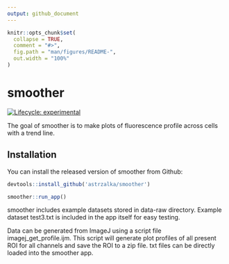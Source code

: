 ```yaml
---
output: github_document
---
```


<!-- README.md is generated from README.Rmd. Please edit that file -->

```r
knitr::opts_chunk$set(
  collapse = TRUE,
  comment = "#>",
  fig.path = "man/figures/README-",
  out.width = "100%"
)
```

# smoother

<!-- badges: start -->
[![Lifecycle: experimental](https://img.shields.io/badge/lifecycle-experimental-orange.svg)](https://www.tidyverse.org/lifecycle/#experimental)
<!-- badges: end -->

The goal of smoother is to make plots of fluorescence profile across cells with a trend line.

## Installation

You can install the released version of smoother from Github:

``` r
devtools::install_github('astrzalka/smoother')

smoother::run_app()
```

smoother includes example datasets stored in data-raw directory. Example dataset test3.txt is included in the app itself for easy testing.

Data can be generated from ImageJ using a script file imagej_get_profile.ijm. This script will generate plot profiles of all present ROI for all channels and save the ROI to a zip file. txt files can be directly loaded into the smoother app. 